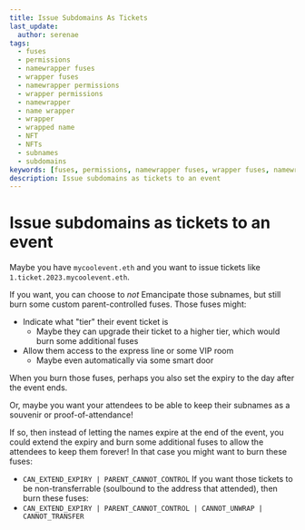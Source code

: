 ```yaml
---
title: Issue Subdomains As Tickets
last_update:
  author: serenae
tags:
  - fuses
  - permissions
  - namewrapper fuses
  - wrapper fuses
  - namewrapper permissions
  - wrapper permissions
  - namewrapper
  - name wrapper
  - wrapper
  - wrapped name
  - NFT
  - NFTs
  - subnames
  - subdomains
keywords: [fuses, permissions, namewrapper fuses, wrapper fuses, namewrapper permissions, wrapper permissions, namewrapper, name wrapper, wrapper, wrapped name, NFT, NFTs, subnames, subdomains]
description: Issue subdomains as tickets to an event
---
```


# Issue subdomains as tickets to an event

Maybe you have `mycoolevent.eth` and you want to issue tickets like `1.ticket.2023.mycoolevent.eth`.

If you want, you can choose to *not* Emancipate those subnames, but still burn some custom parent-controlled fuses. Those fuses might:
* Indicate what "tier" their event ticket is
   - Maybe they can upgrade their ticket to a higher tier, which would burn some additional fuses
* Allow them access to the express line or some VIP room
   - Maybe even automatically via some smart door

When you burn those fuses, perhaps you also set the expiry to the day after the event ends.

Or, maybe you want your attendees to be able to keep their subnames as a souvenir or proof-of-attendance!

If so, then instead of letting the names expire at the end of the event, you could extend the expiry and burn some additional fuses to allow the attendees to keep them forever! In that case you might want to burn these fuses:
* `CAN_EXTEND_EXPIRY | PARENT_CANNOT_CONTROL`
If you want those tickets to be non-transferrable (soulbound to the address that attended), then burn these fuses:
* `CAN_EXTEND_EXPIRY | PARENT_CANNOT_CONTROL | CANNOT_UNWRAP | CANNOT_TRANSFER`
